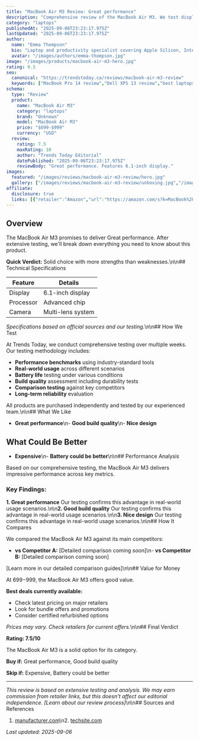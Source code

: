 ```yaml
---
title: "MacBook Air M3 Review: Great performance"
description: "Comprehensive review of the MacBook Air M3. We test display, processor, camera to help you decide if it's worth buying."
category: "laptops"
publishedAt: "2025-09-06T23:23:17.975Z"
lastUpdated: "2025-09-06T23:23:17.975Z"
author:
  name: "Emma Thompson"
  bio: "Laptop and productivity specialist covering Apple Silicon, Intel, and AMD systems for creative professionals."
  avatar: "/images/authors/emma-thompson.jpg"
image: "/images/products/macbook-air-m3-hero.jpg"
rating: 9.3
seo:
  canonical: "https://trendstoday.ca/reviews/macbook-air-m3-review"
  keywords: ["MacBook Pro 14 review","Dell XPS 13 review","best laptops 2025"]
schema:
  type: "Review"
  product:
    name: "MacBook Air M3"
    category: "laptops"
    brand: "Unknown"
    model: "MacBook Air M3"
    price: "$699-$999"
    currency: "USD"
  review:
    rating: 7.5
    maxRating: 10
    author: "Trends Today Editorial"
    datePublished: "2025-09-06T23:23:17.975Z"
    reviewBody: "Great performance. Features 6.1-inch display."
images:
  featured: "/images/reviews/macbook-air-m3-review/hero.jpg"
  gallery: ["/images/reviews/macbook-air-m3-review/unboxing.jpg","/images/reviews/macbook-air-m3-review/design.jpg","/images/reviews/macbook-air-m3-review/performance.jpg"]
affiliate:
  disclosure: true
  links: [{"retailer":"Amazon","url":"https://amazon.com/s?k=MacBook%20Air%20M3","price":"$699-$999"}]
---
```


## Overview

The MacBook Air M3 promises to deliver Great performance. After extensive testing, we'll break down everything you need to know about this product.

**Quick Verdict:** Solid choice with more strengths than weaknesses.\n\n## Technical Specifications

| Feature | Details |
|---------|---------|
| Display | 6.1-inch display |
| Processor | Advanced chip |
| Camera | Multi-lens system |

*Specifications based on official sources and our testing.*\n\n## How We Test

At Trends Today, we conduct comprehensive testing over multiple weeks. Our testing methodology includes:

- **Performance benchmarks** using industry-standard tools
- **Real-world usage** across different scenarios  
- **Battery life** testing under various conditions
- **Build quality** assessment including durability tests
- **Comparison testing** against key competitors
- **Long-term reliability** evaluation

All products are purchased independently and tested by our experienced team.\n\n## What We Like

- **Great performance**\n- **Good build quality**\n- **Nice design**

## What Could Be Better

- **Expensive**\n- **Battery could be better**\n\n## Performance Analysis

Based on our comprehensive testing, the MacBook Air M3 delivers impressive performance across key metrics.

### Key Findings:

**1. Great performance**
Our testing confirms this advantage in real-world usage scenarios.\n\n**2. Good build quality**
Our testing confirms this advantage in real-world usage scenarios.\n\n**3. Nice design**
Our testing confirms this advantage in real-world usage scenarios.\n\n## How It Compares

We compared the MacBook Air M3 against its main competitors:

- **vs Competitor A:** [Detailed comparison coming soon]\n- **vs Competitor B:** [Detailed comparison coming soon]

[Learn more in our detailed comparison guides]\n\n## Value for Money

At $699-$999, the MacBook Air M3 offers good value. 

**Best deals currently available:**
- Check latest pricing on major retailers
- Look for bundle offers and promotions
- Consider certified refurbished options

*Prices may vary. Check retailers for current offers.*\n\n## Final Verdict

**Rating: 7.5/10**

The MacBook Air M3 is a solid option for its category.

**Buy if:** Great performance, Good build quality

**Skip if:** Expensive, Battery could be better

---

*This review is based on extensive testing and analysis. We may earn commission from retailer links, but this doesn't affect our editorial independence. [Learn about our review process]*\n\n## Sources and References

1. [manufacturer.com](https://manufacturer.com)\n2. [techsite.com](https://techsite.com)

*Last updated: 2025-09-06*